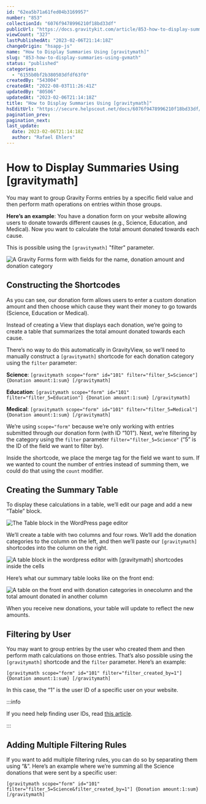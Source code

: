 ```yaml
---
id: "62ea5b71a61fed04b3169957"
number: "853"
collectionId: "6076f9478996210f18bd33df"
publicUrl: "https://docs.gravitykit.com/article/853-how-to-display-summaries-using-gvmath"
viewCount: "327"
lastPublishedAt: "2023-02-06T21:14:18Z"
changeOrigin: "hsapp-js"
name: "How to Display Summaries Using [gravitymath]"
slug: "853-how-to-display-summaries-using-gvmath"
status: "published"
categories: 
  - "6155b0bf2b380503dfdf63f0"
createdBy: "543004"
createdAt: "2022-08-03T11:26:41Z"
updatedBy: "80506"
updatedAt: "2023-02-06T21:14:18Z"
title: "How to Display Summaries Using [gravitymath]"
hsEditUrl: "https://secure.helpscout.net/docs/6076f9478996210f18bd33df/article/62ea5b71a61fed04b3169957"
pagination_prev: 
pagination_next: 
last_update:
  date: 2023-02-06T21:14:18Z
  author: "Rafael Ehlers"
---
```


# How to Display Summaries Using [gravitymath]

You may want to group Gravity Forms entries by a specific field value and then perform math operations on entries within those groups.

**Here’s an example**: You have a donation form on your website allowing users to donate towards different causes (e.g., Science, Education, and Medical). Now you want to calculate the total amount donated towards each cause.

This is possible using the `[gravitymath]` "filter" parameter.

![A Gravity Forms form with fields for the name, donation amount and donation category](https://s3.amazonaws.com/helpscout.net/docs/assets/54c58489e4b051242988532c/images/62ea5c340675b1205fb9296e/file-LwvgSsRd9U.png)

##  Constructing the Shortcodes

As you can see, our donation form allows users to enter a custom donation amount and then choose which cause they want their money to go towards (Science, Education or Medical).

Instead of creating a View that displays each donation, we’re going to create a table that summarizes the total amount donated towards each cause.

There’s no way to do this automatically in GravityView, so we’ll need to manually construct a `[gravitymath]` shortcode for each donation category using the `filter` parameter:

**Science**: `[gravitymath scope="form" id="101" filter="filter_5=Science"] {Donation amount:1:sum} [/gravitymath]`

**Education**: `[gravitymath scope="form" id="101" filter="filter_5=Education"] {Donation amount:1:sum} [/gravitymath]`

**Medical**: `[gravitymath scope="form" id="101" filter="filter_5=Medical"] {Donation amount:1:sum} [/gravitymath]`

We’re using `scope="form"` because we’re only working with entries submitted through our donation form (with ID “101”). Next, we’re filtering by the category using the `filter` parameter `filter="filter_5=Science"` (“5” is the ID of the field we want to filter by).

Inside the shortcode, we place the merge tag for the field we want to sum. If we wanted to count the number of entries instead of summing them, we could do that using the `count` modifier.

## Creating the Summary Table

To display these calculations in a table, we’ll edit our page and add a new “Table” block.

![The Table block in the WordPress page editor](https://s3.amazonaws.com/helpscout.net/docs/assets/54c58489e4b051242988532c/images/62ea5c6a0675b1205fb9296f/file-XCBEdvsVs0.png)

We’ll create a table with two columns and four rows. We’ll add the donation categories to the column on the left, and then we’ll paste our `[gravitymath]` shortcodes into the column on the right.

![A table block in the wordpress editor with [gravitymath] shortcodes inside the cells](https://s3.amazonaws.com/helpscout.net/docs/assets/54c58489e4b051242988532c/images/62ea5c7d26aa5532ebc0b9de/file-wdwsDI4FBz.png)

Here’s what our summary table looks like on the front end:

![A table on the front end with donation categories in onecolumn and the total amount donated in another column](https://s3.amazonaws.com/helpscout.net/docs/assets/54c58489e4b051242988532c/images/62ea5c895e08866388c2ed9b/file-TF32b9vJmY.png)

When you receive new donations, your table will update to reflect the new amounts.

## Filtering by User

You may want to group entries by the user who created them and then perform math calculations on those entries. That’s also possible using the `[gravitymath]` shortcode and the `filter` parameter. Here’s an example:

`[gravitymath scope="form" id="101" filter="filter_created_by=1"] {Donation amount:1:sum} [/gravitymath]`

In this case, the “1” is the user ID of a specific user on your website.


:::info

If you need help finding user IDs, read [this article](https://smartwp.com/wordpress-get-user-id/).

:::

 ## Adding Multiple Filtering Rules

If you want to add multiple filtering rules, you can do so by separating them using “&amp;”. Here’s an example where we’re summing all the Science donations that were sent by a specific user:

`[gravitymath scope="form" id="101" filter="filter_5=Science&filter_created_by=1"] {Donation amount:1:sum} [/gravitymath]`